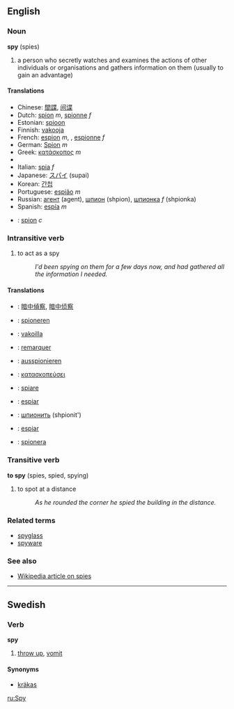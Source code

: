 ==English==

===Noun===
'''spy''' (spies)

#a person who secretly watches and examines the actions of other individuals or organisations and gathers information on them (usually to gain an advantage)

====Translations====
*Chinese: [[間諜]], [[间谍]]
*Dutch: [[spion]] ''m'', [[spionne]] ''f''
*Estonian: [[spioon]]
*Finnish: [[vakooja]]
*French: [[espion]] ''m'', , [[espionne]] ''f''
*German: [[Spion]] ''m''
*Greek: [[κατάσκοπος]] ''m''
*{{hu1|kém}}
*Italian: [[spia]] ''f''
*Japanese: [[スパイ]] (supai)
*Korean: [[간첩]]
*Portuguese: [[espião]] ''m''
*Russian: [[агент]] (agent), [[шпион]] (shpion), [[шпионка]] ''f'' (shpionka)
*Spanish: [[espía]] ''m''
*{{sv}}: [[spion]] ''c''

===Intransitive verb===
{{en-infl-reg-consonant-y|sp|y|}}
#to act as a spy
#:''I'd been spying on them for a few days now, and had gathered all the information I needed.''

====Translations====
*{{zh}}: [[暗中偵察]], [[暗中侦察]]
*{{nl}}: [[spioneren]]
*{{fi}}: [[vakoilla]]
*{{fr}}: [[remarquer]]
*{{de}}: [[ausspionieren]]
*{{el}}: [[κατασκοπεύσει]]
*{{it}}: [[spiare]]
*{{pt}}: [[espiar]]
*{{ru}}: [[шпионить]] (shpionit')
*{{es}}: [[espiar]]
*{{sv}}: [[spionera]]

===Transitive verb===
'''to spy''' (spies, spied, spying)
#to spot at a distance
#:''As he rounded the corner he spied the building in the distance.''

===Related terms===
*[[spyglass]]
*[[spyware]]

===See also===
*[[w:Spy|Wikipedia article on spies]]
----

==Swedish==
===Verb===
'''spy'''
#[[throw up]], [[vomit]]
====Synonyms====
*[[kräkas]]

[[ru:Spy]]